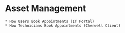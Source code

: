 # Asset Management
    * How Users Book Appointments (IT Portal)
    * How Technicians Book Appointments (Cherwell Client)